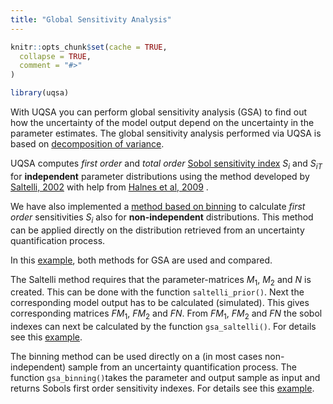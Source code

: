 ```yaml
---
title: "Global Sensitivity Analysis"
---
```


```r
knitr::opts_chunk$set(cache = TRUE,
  collapse = TRUE,
  comment = "#>"
)
```

```r
library(uqsa)
```
With UQSA you can perform global sensitivity analysis (GSA) to find out how the uncertainty of the model output depend on the uncertainty in the parameter estimates. The global sensitivity analysis performed via UQSA is based on [decomposition of variance](https://en.wikipedia.org/wiki/Variance-based_sensitivity_analysis).

UQSA computes *first order* and *total order* [Sobol sensitivity index](https://doi.org/10.1016/S0378-4754(00)00270-6) $S_i$ and $S_{iT}$ for **independent** parameter distributions using the method developed by [Saltelli, 2002](https://doi.org/10.1016/S0010-4655(02)00280-1) with help from [Halnes et al, 2009](https://doi.org/10.1007/s10827-009-0162-6) . 

We have also implemented a [method based on binning](https://doi.org/10.1093/bioinformatics/bty607) to calculate *first order* sensitivities $S_i$ also for **non-independent** distributions. This method can be applied directly on the distribution retrieved from an uncertainty quantification process.

In this [example](GSA_AKAR4.html), both methods for GSA are used and compared.

The Saltelli method requires that the parameter-matrices $M_1$, $M_2$ and $N$ is created. This can be done with the function `saltelli_prior()`. Next the corresponding model output has to be calculated (simulated). This gives corresponding matrices $FM_1$, $FM_2$ and $FN$. From $FM_1$, $FM_2$ and $FN$ the sobol indexes can next be calculated by the function `gsa_saltelli()`. For details see this [example](GSA_AKAR4.html).

The binning method can be used directly on a (in most cases non-independent) sample from an uncertainty quantification process. The function `gsa_binning()`takes the parameter and output sample as input and returns Sobols first order sensitivity indexes. For details see this [example](GSA_AKAR4.html).

 
 